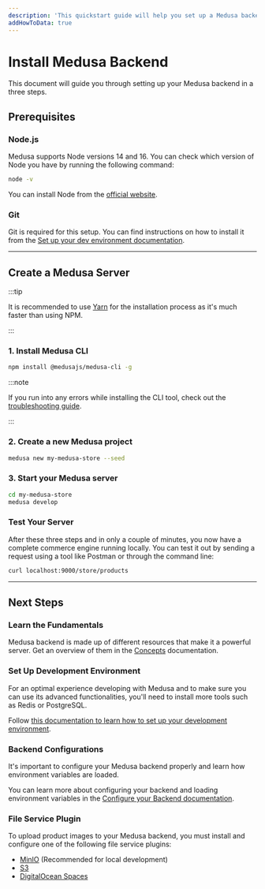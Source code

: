 ```yaml
---
description: 'This quickstart guide will help you set up a Medusa backend in three steps.'
addHowToData: true
---
```



# Install Medusa Backend

This document will guide you through setting up your Medusa backend in a three steps.

## Prerequisites

### Node.js

Medusa supports Node versions 14 and 16. You can check which version of Node you have by running the following command:

```bash noReport
node -v
```

You can install Node from the [official website](https://nodejs.org/en/).

### Git

Git is required for this setup. You can find instructions on how to install it from the [Set up your dev environment documentation](../../tutorial/0-set-up-your-development-environment.mdx#git).

---

## Create a Medusa Server

:::tip

It is recommended to use [Yarn](https://yarnpkg.com/getting-started/install) for the installation process as it's much faster than using NPM.

:::

### 1. Install Medusa CLI

   ```bash npm2yarn
   npm install @medusajs/medusa-cli -g
   ```

:::note

If you run into any errors while installing the CLI tool, check out the [troubleshooting guide](../../troubleshooting/cli-installation-errors.mdx).

:::

### 2. Create a new Medusa project

   ```bash noReport
   medusa new my-medusa-store --seed
   ```

### 3. Start your Medusa server

   ```bash noReport
   cd my-medusa-store
   medusa develop
   ```

<Feedback 
   event="survey_server_quickstart"
   question="Did you set up the backend successfully?"
   positiveQuestion="Is there anything that should improved?"
   negativeQuestion="Please describe the issue you faced."
/>

### Test Your Server

After these three steps and in only a couple of minutes, you now have a complete commerce engine running locally. You can test it out by sending a request using a tool like Postman or through the command line:

```bash noReport
curl localhost:9000/store/products
```

---

## Next Steps

### Learn the Fundamentals

Medusa backend is made up of different resources that make it a powerful server. Get an overview of them in the [Concepts](#) documentation.

### Set Up Development Environment

For an optimal experience developing with Medusa and to make sure you can use its advanced functionalities, you'll need to install more tools such as Redis or PostgreSQL.

Follow [this documentation to learn how to set up your development environment](../../tutorial/0-set-up-your-development-environment.mdx).

### Backend Configurations

It's important to configure your Medusa backend properly and learn how environment variables are loaded.

You can learn more about configuring your backend and loading environment variables in the [Configure your Backend documentation](../../usage/configurations.md).

### File Service Plugin

To upload product images to your Medusa backend, you must install and configure one of the following file service plugins:

- [MinIO](../../add-plugins/minio.md) (Recommended for local development)
- [S3](../../add-plugins/s3.md)
- [DigitalOcean Spaces](../../add-plugins/spaces.md)

